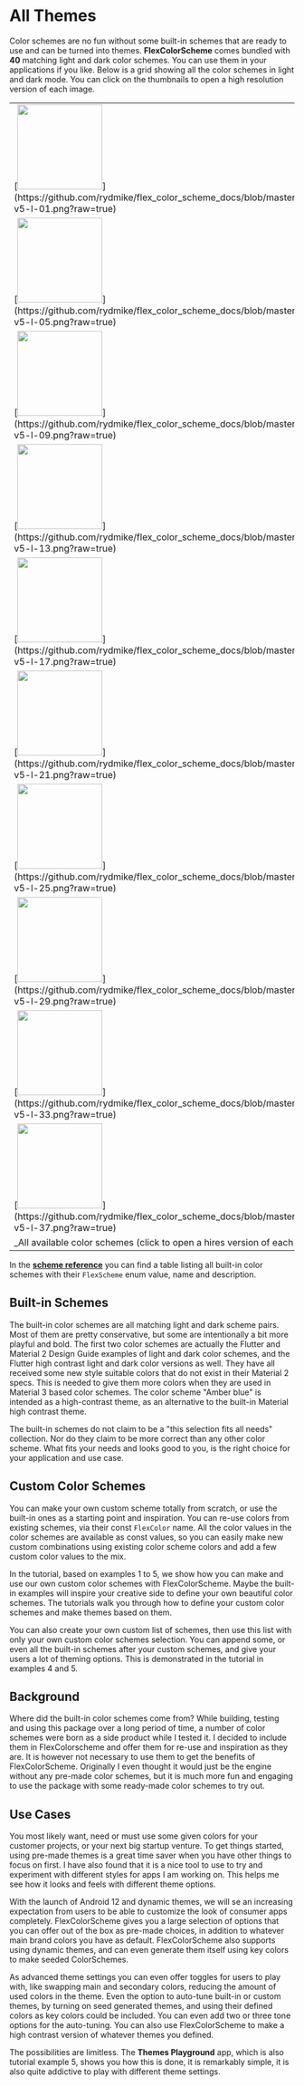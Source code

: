# All Themes

Color schemes are no fun without some built-in schemes that are ready to use and can be turned into themes. **FlexColorScheme** comes bundled with **40** matching light and dark color schemes. You can use them in your applications if you like. Below is a grid showing all the color schemes in light and dark mode. You can click on the thumbnails to open a high resolution version of each image.

<table>
  <tr>
    <td>[<img src="https://github.com/rydmike/flex_color_scheme_docs/blob/master/docs/images/fcs-v5-l-01t.png?raw=true" width="150"/>](https://github.com/rydmike/flex_color_scheme_docs/blob/master/docs/images/fcs-v5-l-01.png?raw=true)</td>
    <td>&nbsp;</td>
    <td>[<img src="https://github.com/rydmike/flex_color_scheme_docs/blob/master/docs/images/fcs-v5-d-01t.png?raw=true" width="150"/>](https://github.com/rydmike/flex_color_scheme_docs/blob/master/docs/images/fcs-v5-d-01.png?raw=true)</td>
    <td>&nbsp;</td>
    <td>[<img src="https://github.com/rydmike/flex_color_scheme_docs/blob/master/docs/images/fcs-v5-l-02t.png?raw=true" width="150"/>](https://github.com/rydmike/flex_color_scheme_docs/blob/master/docs/images/fcs-v5-l-02.png?raw=true)</td>
    <td>&nbsp;</td>
    <td>[<img src="https://github.com/rydmike/flex_color_scheme_docs/blob/master/docs/images/fcs-v5-d-02t.png?raw=true" width="150"/>](https://github.com/rydmike/flex_color_scheme_docs/blob/master/docs/images/fcs-v5-d-02.png?raw=true)</td>
    <td>&nbsp;</td>
    <td>[<img src="https://github.com/rydmike/flex_color_scheme_docs/blob/master/docs/images/fcs-v5-l-03t.png?raw=true" width="150"/>](https://github.com/rydmike/flex_color_scheme_docs/blob/master/docs/images/fcs-v5-l-03.png?raw=true)</td>
    <td>&nbsp;</td>
    <td>[<img src="https://github.com/rydmike/flex_color_scheme_docs/blob/master/docs/images/fcs-v5-d-03t.png?raw=true" width="150"/>](https://github.com/rydmike/flex_color_scheme_docs/blob/master/docs/images/fcs-v5-d-03.png?raw=true)</td>
    <td>&nbsp;</td>
    <td>[<img src="https://github.com/rydmike/flex_color_scheme_docs/blob/master/docs/images/fcs-v5-l-04t.png?raw=true" width="150"/>](https://github.com/rydmike/flex_color_scheme_docs/blob/master/docs/images/fcs-v5-l-04.png?raw=true)</td>
    <td>&nbsp;</td>
    <td>[<img src="https://github.com/rydmike/flex_color_scheme_docs/blob/master/docs/images/fcs-v5-d-04t.png?raw=true" width="150"/>](https://github.com/rydmike/flex_color_scheme_docs/blob/master/docs/images/fcs-v5-d-04.png?raw=true)</td>
  </tr>
  <tr>
    <td>[<img src="https://github.com/rydmike/flex_color_scheme_docs/blob/master/docs/images/fcs-v5-l-05t.png?raw=true" width="150"/>](https://github.com/rydmike/flex_color_scheme_docs/blob/master/docs/images/fcs-v5-l-05.png?raw=true)</td>
    <td>&nbsp;</td>
    <td>[<img src="https://github.com/rydmike/flex_color_scheme_docs/blob/master/docs/images/fcs-v5-d-05t.png?raw=true" width="150"/>](https://github.com/rydmike/flex_color_scheme_docs/blob/master/docs/images/fcs-v5-d-05.png?raw=true)</td>
    <td>&nbsp;</td>
    <td>[<img src="https://github.com/rydmike/flex_color_scheme_docs/blob/master/docs/images/fcs-v5-l-06t.png?raw=true" width="150"/>](https://github.com/rydmike/flex_color_scheme_docs/blob/master/docs/images/fcs-v5-l-06.png?raw=true)</td>
    <td>&nbsp;</td>
    <td>[<img src="https://github.com/rydmike/flex_color_scheme_docs/blob/master/docs/images/fcs-v5-d-06t.png?raw=true" width="150"/>](https://github.com/rydmike/flex_color_scheme_docs/blob/master/docs/images/fcs-v5-d-06.png?raw=true)</td>
    <td>&nbsp;</td>
    <td>[<img src="https://github.com/rydmike/flex_color_scheme_docs/blob/master/docs/images/fcs-v5-l-07t.png?raw=true" width="150"/>](https://github.com/rydmike/flex_color_scheme_docs/blob/master/docs/images/fcs-v5-l-07.png?raw=true)</td>
    <td>&nbsp;</td>
    <td>[<img src="https://github.com/rydmike/flex_color_scheme_docs/blob/master/docs/images/fcs-v5-d-07t.png?raw=true" width="150"/>](https://github.com/rydmike/flex_color_scheme_docs/blob/master/docs/images/fcs-v5-d-07.png?raw=true)</td>
    <td>&nbsp;</td>
    <td>[<img src="https://github.com/rydmike/flex_color_scheme_docs/blob/master/docs/images/fcs-v5-l-08t.png?raw=true" width="150"/>](https://github.com/rydmike/flex_color_scheme_docs/blob/master/docs/images/fcs-v5-l-08.png?raw=true)</td>
    <td>&nbsp;</td>
    <td>[<img src="https://github.com/rydmike/flex_color_scheme_docs/blob/master/docs/images/fcs-v5-d-08t.png?raw=true" width="150"/>](https://github.com/rydmike/flex_color_scheme_docs/blob/master/docs/images/fcs-v5-d-08.png?raw=true)</td>
  </tr>
  <tr>
    <td>[<img src="https://github.com/rydmike/flex_color_scheme_docs/blob/master/docs/images/fcs-v5-l-09t.png?raw=true" width="150"/>](https://github.com/rydmike/flex_color_scheme_docs/blob/master/docs/images/fcs-v5-l-09.png?raw=true)</td>
    <td>&nbsp;</td>
    <td>[<img src="https://github.com/rydmike/flex_color_scheme_docs/blob/master/docs/images/fcs-v5-d-09t.png?raw=true" width="150"/>](https://github.com/rydmike/flex_color_scheme_docs/blob/master/docs/images/fcs-v5-d-09.png?raw=true)</td>
    <td>&nbsp;</td>
    <td>[<img src="https://github.com/rydmike/flex_color_scheme_docs/blob/master/docs/images/fcs-v5-l-10t.png?raw=true" width="150"/>](https://github.com/rydmike/flex_color_scheme_docs/blob/master/docs/images/fcs-v5-l-10.png?raw=true)</td>
    <td>&nbsp;</td>
    <td>[<img src="https://github.com/rydmike/flex_color_scheme_docs/blob/master/docs/images/fcs-v5-d-10t.png?raw=true" width="150"/>](https://github.com/rydmike/flex_color_scheme_docs/blob/master/docs/images/fcs-v5-d-10.png?raw=true)</td>
    <td>&nbsp;</td>
    <td>[<img src="https://github.com/rydmike/flex_color_scheme_docs/blob/master/docs/images/fcs-v5-l-11t.png?raw=true" width="150"/>](https://github.com/rydmike/flex_color_scheme_docs/blob/master/docs/images/fcs-v5-l-11.png?raw=true)</td>
    <td>&nbsp;</td>
    <td>[<img src="https://github.com/rydmike/flex_color_scheme_docs/blob/master/docs/images/fcs-v5-d-11t.png?raw=true" width="150"/>](https://github.com/rydmike/flex_color_scheme_docs/blob/master/docs/images/fcs-v5-d-11.png?raw=true)</td>
    <td>&nbsp;</td>
    <td>[<img src="https://github.com/rydmike/flex_color_scheme_docs/blob/master/docs/images/fcs-v5-l-12t.png?raw=true" width="150"/>](https://github.com/rydmike/flex_color_scheme_docs/blob/master/docs/images/fcs-v5-l-12.png?raw=true)</td>
    <td>&nbsp;</td>
    <td>[<img src="https://github.com/rydmike/flex_color_scheme_docs/blob/master/docs/images/fcs-v5-d-12t.png?raw=true" width="150"/>](https://github.com/rydmike/flex_color_scheme_docs/blob/master/docs/images/fcs-v5-d-12.png?raw=true)</td>
  </tr>
  <tr>
    <td>[<img src="https://github.com/rydmike/flex_color_scheme_docs/blob/master/docs/images/fcs-v5-l-13t.png?raw=true" width="150"/>](https://github.com/rydmike/flex_color_scheme_docs/blob/master/docs/images/fcs-v5-l-13.png?raw=true)</td>
    <td>&nbsp;</td>
    <td>[<img src="https://github.com/rydmike/flex_color_scheme_docs/blob/master/docs/images/fcs-v5-d-13t.png?raw=true" width="150"/>](https://github.com/rydmike/flex_color_scheme_docs/blob/master/docs/images/fcs-v5-d-13.png?raw=true)</td>
    <td>&nbsp;</td>
    <td>[<img src="https://github.com/rydmike/flex_color_scheme_docs/blob/master/docs/images/fcs-v5-l-14t.png?raw=true" width="150"/>](https://github.com/rydmike/flex_color_scheme_docs/blob/master/docs/images/fcs-v5-l-14.png?raw=true)</td>
    <td>&nbsp;</td>
    <td>[<img src="https://github.com/rydmike/flex_color_scheme_docs/blob/master/docs/images/fcs-v5-d-14t.png?raw=true" width="150"/>](https://github.com/rydmike/flex_color_scheme_docs/blob/master/docs/images/fcs-v5-d-14.png?raw=true)</td>
    <td>&nbsp;</td>
    <td>[<img src="https://github.com/rydmike/flex_color_scheme_docs/blob/master/docs/images/fcs-v5-l-15t.png?raw=true" width="150"/>](https://github.com/rydmike/flex_color_scheme_docs/blob/master/docs/images/fcs-v5-l-15.png?raw=true)</td>
    <td>&nbsp;</td>
    <td>[<img src="https://github.com/rydmike/flex_color_scheme_docs/blob/master/docs/images/fcs-v5-d-15t.png?raw=true" width="150"/>](https://github.com/rydmike/flex_color_scheme_docs/blob/master/docs/images/fcs-v5-d-15.png?raw=true)</td>
    <td>&nbsp;</td>
    <td>[<img src="https://github.com/rydmike/flex_color_scheme_docs/blob/master/docs/images/fcs-v5-l-16t.png?raw=true" width="150"/>](https://github.com/rydmike/flex_color_scheme_docs/blob/master/docs/images/fcs-v5-l-16.png?raw=true)</td>
    <td>&nbsp;</td>
    <td>[<img src="https://github.com/rydmike/flex_color_scheme_docs/blob/master/docs/images/fcs-v5-d-16t.png?raw=true" width="150"/>](https://github.com/rydmike/flex_color_scheme_docs/blob/master/docs/images/fcs-v5-d-16.png?raw=true)</td>
  </tr>
  <tr>
    <td>[<img src="https://github.com/rydmike/flex_color_scheme_docs/blob/master/docs/images/fcs-v5-l-17t.png?raw=true" width="150"/>](https://github.com/rydmike/flex_color_scheme_docs/blob/master/docs/images/fcs-v5-l-17.png?raw=true)</td>
    <td>&nbsp;</td>
    <td>[<img src="https://github.com/rydmike/flex_color_scheme_docs/blob/master/docs/images/fcs-v5-d-17t.png?raw=true" width="150"/>](https://github.com/rydmike/flex_color_scheme_docs/blob/master/docs/images/fcs-v5-d-17.png?raw=true)</td>
    <td>&nbsp;</td>
    <td>[<img src="https://github.com/rydmike/flex_color_scheme_docs/blob/master/docs/images/fcs-v5-l-18t.png?raw=true" width="150"/>](https://github.com/rydmike/flex_color_scheme_docs/blob/master/docs/images/fcs-v5-l-18.png?raw=true)</td>
    <td>&nbsp;</td>
    <td>[<img src="https://github.com/rydmike/flex_color_scheme_docs/blob/master/docs/images/fcs-v5-d-18t.png?raw=true" width="150"/>](https://github.com/rydmike/flex_color_scheme_docs/blob/master/docs/images/fcs-v5-d-18.png?raw=true)</td>
    <td>&nbsp;</td>
    <td>[<img src="https://github.com/rydmike/flex_color_scheme_docs/blob/master/docs/images/fcs-v5-l-19t.png?raw=true" width="150"/>](https://github.com/rydmike/flex_color_scheme_docs/blob/master/docs/images/fcs-v5-l-19.png?raw=true)</td>
    <td>&nbsp;</td>
    <td>[<img src="https://github.com/rydmike/flex_color_scheme_docs/blob/master/docs/images/fcs-v5-d-19t.png?raw=true" width="150"/>](https://github.com/rydmike/flex_color_scheme_docs/blob/master/docs/images/fcs-v5-d-19.png?raw=true)</td>
    <td>&nbsp;</td>
    <td>[<img src="https://github.com/rydmike/flex_color_scheme_docs/blob/master/docs/images/fcs-v5-l-20t.png?raw=true" width="150"/>](https://github.com/rydmike/flex_color_scheme_docs/blob/master/docs/images/fcs-v5-l-20.png?raw=true)</td>
    <td>&nbsp;</td>
    <td>[<img src="https://github.com/rydmike/flex_color_scheme_docs/blob/master/docs/images/fcs-v5-d-20t.png?raw=true" width="150"/>](https://github.com/rydmike/flex_color_scheme_docs/blob/master/docs/images/fcs-v5-d-20.png?raw=true)</td>
  </tr>
  <tr>
    <td>[<img src="https://github.com/rydmike/flex_color_scheme_docs/blob/master/docs/images/fcs-v5-l-21t.png?raw=true" width="150"/>](https://github.com/rydmike/flex_color_scheme_docs/blob/master/docs/images/fcs-v5-l-21.png?raw=true)</td>
    <td>&nbsp;</td>
    <td>[<img src="https://github.com/rydmike/flex_color_scheme_docs/blob/master/docs/images/fcs-v5-d-21t.png?raw=true" width="150"/>](https://github.com/rydmike/flex_color_scheme_docs/blob/master/docs/images/fcs-v5-d-21.png?raw=true)</td>
    <td>&nbsp;</td>
    <td>[<img src="https://github.com/rydmike/flex_color_scheme_docs/blob/master/docs/images/fcs-v5-l-22t.png?raw=true" width="150"/>](https://github.com/rydmike/flex_color_scheme_docs/blob/master/docs/images/fcs-v5-l-22.png?raw=true)</td>
    <td>&nbsp;</td>
    <td>[<img src="https://github.com/rydmike/flex_color_scheme_docs/blob/master/docs/images/fcs-v5-d-22t.png?raw=true" width="150"/>](https://github.com/rydmike/flex_color_scheme_docs/blob/master/docs/images/fcs-v5-d-22.png?raw=true)</td>
    <td>&nbsp;</td>
    <td>[<img src="https://github.com/rydmike/flex_color_scheme_docs/blob/master/docs/images/fcs-v5-l-23t.png?raw=true" width="150"/>](https://github.com/rydmike/flex_color_scheme_docs/blob/master/docs/images/fcs-v5-l-23.png?raw=true)</td>
    <td>&nbsp;</td>
    <td>[<img src="https://github.com/rydmike/flex_color_scheme_docs/blob/master/docs/images/fcs-v5-d-23t.png?raw=true" width="150"/>](https://github.com/rydmike/flex_color_scheme_docs/blob/master/docs/images/fcs-v5-d-23.png?raw=true)</td>
    <td>&nbsp;</td>
    <td>[<img src="https://github.com/rydmike/flex_color_scheme_docs/blob/master/docs/images/fcs-v5-l-24t.png?raw=true" width="150"/>](https://github.com/rydmike/flex_color_scheme_docs/blob/master/docs/images/fcs-v5-l-24.png?raw=true)</td>
    <td>&nbsp;</td>
    <td>[<img src="https://github.com/rydmike/flex_color_scheme_docs/blob/master/docs/images/fcs-v5-d-24t.png?raw=true" width="150"/>](https://github.com/rydmike/flex_color_scheme_docs/blob/master/docs/images/fcs-v5-d-24.png?raw=true)</td>
  </tr>
  <tr>
    <td>[<img src="https://github.com/rydmike/flex_color_scheme_docs/blob/master/docs/images/fcs-v5-l-25t.png?raw=true" width="150"/>](https://github.com/rydmike/flex_color_scheme_docs/blob/master/docs/images/fcs-v5-l-25.png?raw=true)</td>
    <td>&nbsp;</td>
    <td>[<img src="https://github.com/rydmike/flex_color_scheme_docs/blob/master/docs/images/fcs-v5-d-25t.png?raw=true" width="150"/>](https://github.com/rydmike/flex_color_scheme_docs/blob/master/docs/images/fcs-v5-d-25.png?raw=true)</td>
    <td>&nbsp;</td>
    <td>[<img src="https://github.com/rydmike/flex_color_scheme_docs/blob/master/docs/images/fcs-v5-l-26t.png?raw=true" width="150"/>](https://github.com/rydmike/flex_color_scheme_docs/blob/master/docs/images/fcs-v5-l-26.png?raw=true)</td>
    <td>&nbsp;</td>
    <td>[<img src="https://github.com/rydmike/flex_color_scheme_docs/blob/master/docs/images/fcs-v5-d-26t.png?raw=true" width="150"/>](https://github.com/rydmike/flex_color_scheme_docs/blob/master/docs/images/fcs-v5-d-26.png?raw=true)</td>
    <td>&nbsp;</td>
    <td>[<img src="https://github.com/rydmike/flex_color_scheme_docs/blob/master/docs/images/fcs-v5-l-27t.png?raw=true" width="150"/>](https://github.com/rydmike/flex_color_scheme_docs/blob/master/docs/images/fcs-v5-l-27.png?raw=true)</td>
    <td>&nbsp;</td>
    <td>[<img src="https://github.com/rydmike/flex_color_scheme_docs/blob/master/docs/images/fcs-v5-d-27t.png?raw=true" width="150"/>](https://github.com/rydmike/flex_color_scheme_docs/blob/master/docs/images/fcs-v5-d-27.png?raw=true)</td>
    <td>&nbsp;</td>
    <td>[<img src="https://github.com/rydmike/flex_color_scheme_docs/blob/master/docs/images/fcs-v5-l-28t.png?raw=true" width="150"/>](https://github.com/rydmike/flex_color_scheme_docs/blob/master/docs/images/fcs-v5-l-28.png?raw=true)</td>
    <td>&nbsp;</td>
    <td>[<img src="https://github.com/rydmike/flex_color_scheme_docs/blob/master/docs/images/fcs-v5-d-28t.png?raw=true" width="150"/>](https://github.com/rydmike/flex_color_scheme_docs/blob/master/docs/images/fcs-v5-d-28.png?raw=true)</td>
  </tr>
  <tr>
    <td>[<img src="https://github.com/rydmike/flex_color_scheme_docs/blob/master/docs/images/fcs-v5-l-29t.png?raw=true" width="150"/>](https://github.com/rydmike/flex_color_scheme_docs/blob/master/docs/images/fcs-v5-l-29.png?raw=true)</td>
    <td>&nbsp;</td>
    <td>[<img src="https://github.com/rydmike/flex_color_scheme_docs/blob/master/docs/images/fcs-v5-d-29t.png?raw=true" width="150"/>](https://github.com/rydmike/flex_color_scheme_docs/blob/master/docs/images/fcs-v5-d-29.png?raw=true)</td>
    <td>&nbsp;</td>
    <td>[<img src="https://github.com/rydmike/flex_color_scheme_docs/blob/master/docs/images/fcs-v5-l-30t.png?raw=true" width="150"/>](https://github.com/rydmike/flex_color_scheme_docs/blob/master/docs/images/fcs-v5-l-30.png?raw=true)</td>
    <td>&nbsp;</td>
    <td>[<img src="https://github.com/rydmike/flex_color_scheme_docs/blob/master/docs/images/fcs-v5-d-30t.png?raw=true" width="150"/>](https://github.com/rydmike/flex_color_scheme_docs/blob/master/docs/images/fcs-v5-d-30.png?raw=true)</td>
    <td>&nbsp;</td>
    <td>[<img src="https://github.com/rydmike/flex_color_scheme_docs/blob/master/docs/images/fcs-v5-l-31t.png?raw=true" width="150"/>](https://github.com/rydmike/flex_color_scheme_docs/blob/master/docs/images/fcs-v5-l-31.png?raw=true)</td>
    <td>&nbsp;</td>
    <td>[<img src="https://github.com/rydmike/flex_color_scheme_docs/blob/master/docs/images/fcs-v5-d-31t.png?raw=true" width="150"/>](https://github.com/rydmike/flex_color_scheme_docs/blob/master/docs/images/fcs-v5-d-31.png?raw=true)</td>
    <td>&nbsp;</td>
    <td>[<img src="https://github.com/rydmike/flex_color_scheme_docs/blob/master/docs/images/fcs-v5-l-32t.png?raw=true" width="150"/>](https://github.com/rydmike/flex_color_scheme_docs/blob/master/docs/images/fcs-v5-l-32.png?raw=true)</td>
    <td>&nbsp;</td>
    <td>[<img src="https://github.com/rydmike/flex_color_scheme_docs/blob/master/docs/images/fcs-v5-d-32t.png?raw=true" width="150"/>](https://github.com/rydmike/flex_color_scheme_docs/blob/master/docs/images/fcs-v5-d-32.png?raw=true)</td>
  </tr>
  <tr>
    <td>[<img src="https://github.com/rydmike/flex_color_scheme_docs/blob/master/docs/images/fcs-v5-l-33t.png?raw=true" width="150"/>](https://github.com/rydmike/flex_color_scheme_docs/blob/master/docs/images/fcs-v5-l-33.png?raw=true)</td>
    <td>&nbsp;</td>
    <td>[<img src="https://github.com/rydmike/flex_color_scheme_docs/blob/master/docs/images/fcs-v5-d-33t.png?raw=true" width="150"/>](https://github.com/rydmike/flex_color_scheme_docs/blob/master/docs/images/fcs-v5-d-33.png?raw=true)</td>
    <td>&nbsp;</td>
    <td>[<img src="https://github.com/rydmike/flex_color_scheme_docs/blob/master/docs/images/fcs-v5-l-34t.png?raw=true" width="150"/>](https://github.com/rydmike/flex_color_scheme_docs/blob/master/docs/images/fcs-v5-l-34.png?raw=true)</td>
    <td>&nbsp;</td>
    <td>[<img src="https://github.com/rydmike/flex_color_scheme_docs/blob/master/docs/images/fcs-v5-d-34t.png?raw=true" width="150"/>](https://github.com/rydmike/flex_color_scheme_docs/blob/master/docs/images/fcs-v5-d-34.png?raw=true)</td>
    <td>&nbsp;</td>
    <td>[<img src="https://github.com/rydmike/flex_color_scheme_docs/blob/master/docs/images/fcs-v5-l-35t.png?raw=true" width="150"/>](https://github.com/rydmike/flex_color_scheme_docs/blob/master/docs/images/fcs-v5-l-35.png?raw=true)</td>
    <td>&nbsp;</td>
    <td>[<img src="https://github.com/rydmike/flex_color_scheme_docs/blob/master/docs/images/fcs-v5-d-35t.png?raw=true" width="150"/>](https://github.com/rydmike/flex_color_scheme_docs/blob/master/docs/images/fcs-v5-d-35.png?raw=true)</td>
    <td>&nbsp;</td>
    <td>[<img src="https://github.com/rydmike/flex_color_scheme_docs/blob/master/docs/images/fcs-v5-l-36t.png?raw=true" width="150"/>](https://github.com/rydmike/flex_color_scheme_docs/blob/master/docs/images/fcs-v5-l-36.png?raw=true)</td>
    <td>&nbsp;</td>
    <td>[<img src="https://github.com/rydmike/flex_color_scheme_docs/blob/master/docs/images/fcs-v5-d-36t.png?raw=true" width="150"/>](https://github.com/rydmike/flex_color_scheme_docs/blob/master/docs/images/fcs-v5-d-36.png?raw=true)</td>
  </tr>
  <tr>
    <td>[<img src="https://github.com/rydmike/flex_color_scheme_docs/blob/master/docs/images/fcs-v5-l-37t.png?raw=true" width="150"/>](https://github.com/rydmike/flex_color_scheme_docs/blob/master/docs/images/fcs-v5-l-37.png?raw=true)</td>
    <td>&nbsp;</td>
    <td>[<img src="https://github.com/rydmike/flex_color_scheme_docs/blob/master/docs/images/fcs-v5-d-37t.png?raw=true" width="150"/>](https://github.com/rydmike/flex_color_scheme_docs/blob/master/docs/images/fcs-v5-d-37.png?raw=true)</td>
    <td>&nbsp;</td>
    <td>[<img src="https://github.com/rydmike/flex_color_scheme_docs/blob/master/docs/images/fcs-v5-l-38t.png?raw=true" width="150"/>](https://github.com/rydmike/flex_color_scheme_docs/blob/master/docs/images/fcs-v5-l-38.png?raw=true)</td>
    <td>&nbsp;</td>
    <td>[<img src="https://github.com/rydmike/flex_color_scheme_docs/blob/master/docs/images/fcs-v5-d-38t.png?raw=true" width="150"/>](https://github.com/rydmike/flex_color_scheme_docs/blob/master/docs/images/fcs-v5-d-38.png?raw=true)</td>
    <td>&nbsp;</td>
    <td>[<img src="https://github.com/rydmike/flex_color_scheme_docs/blob/master/docs/images/fcs-v5-l-39t.png?raw=true" width="150"/>](https://github.com/rydmike/flex_color_scheme_docs/blob/master/docs/images/fcs-v5-l-39.png?raw=true)</td>
    <td>&nbsp;</td>
    <td>[<img src="https://github.com/rydmike/flex_color_scheme_docs/blob/master/docs/images/fcs-v5-d-39t.png?raw=true" width="150"/>](https://github.com/rydmike/flex_color_scheme_docs/blob/master/docs/images/fcs-v5-d-39.png?raw=true)</td>
    <td>&nbsp;</td>
    <td>[<img src="https://github.com/rydmike/flex_color_scheme_docs/blob/master/docs/images/fcs-v5-l-40t.png?raw=true" width="150"/>](https://github.com/rydmike/flex_color_scheme_docs/blob/master/docs/images/fcs-v5-l-40.png?raw=true)</td>
    <td>&nbsp;</td>
    <td>[<img src="https://github.com/rydmike/flex_color_scheme_docs/blob/master/docs/images/fcs-v5-d-40t.png?raw=true" width="150"/>](https://github.com/rydmike/flex_color_scheme_docs/blob/master/docs/images/fcs-v5-d-40.png?raw=true)</td>
  </tr>
  <tr>
    <td colspan="15">_All available color schemes (click to open a hires version of each image)_</td>
  </tr>
</table>

In the [**scheme reference**](/scheme_reference) you can find a table listing all built-in color schemes with their `FlexScheme` enum value, name and description.

## Built-in Schemes

The built-in color schemes are all matching light and dark scheme pairs. Most of them are pretty conservative, but some are intentionally a bit more playful and bold. The first two color schemes are actually the Flutter and Material 2 Design Guide examples of light and dark color schemes, and the Flutter high contrast light and dark color versions as well. They have all received some new style suitable colors that do not exist in their Material 2 specs. This is needed to give them more colors when they are used in Material 3 based color schemes. The color scheme "Amber blue" is intended as a high-contrast theme, as an alternative to the built-in Material high contrast theme.

The built-in schemes do not claim to be a "this selection fits all needs" collection. Nor do they claim to be more correct than any other color scheme. What fits your needs and looks good to you, is the right choice for your application and use case.

## Custom Color Schemes

You can make your own custom scheme totally from scratch, or use the built-in ones as a starting point and inspiration. You can re-use colors from existing schemes, via their const `FlexColor` name. All the color values in the color schemes are available as const values, so you can easily make new custom combinations using existing color scheme colors and add a few custom color values to the mix.

In the tutorial, based on examples 1 to 5, we show how you can make and use our own custom color schemes with FlexColorScheme. Maybe the built-in examples will inspire your creative side to define your own beautiful color schemes. The tutorials walk you through how to define your custom color schemes and make themes based on them.

You can also create your own custom list of schemes, then use this list with only your own custom color schemes selection. You can append some, or even all the built-in schemes after your custom schemes, and give your users a lot of theming options. This is demonstrated in the tutorial in examples 4 and 5.

## Background

Where did the built-in color schemes come from? While building, testing and using this package over a long period of time, a number of color schemes were born as a side product while I tested it. I decided to include them in FlexColorscheme and offer them for re-use and inspiration as they are. It is however not necessary to use them to get the benefits of FlexColorScheme. Originally I even thought it would just be the engine without any pre-made color schemes, but it is much more fun and engaging to use the package with some ready-made color schemes to try out.

## Use Cases

You most likely want, need or must use some given colors for your customer projects, or your next big startup venture. To get things started, using pre-made themes is a great time saver when you have other things to focus on first. I have also found that it is a nice tool to use to try and experiment with different styles for apps I am working on. This helps me see how it looks and feels with different theme options.

With the launch of Android 12 and dynamic themes, we will se an increasing expectation from users to be able to customize the look of consumer apps completely. FlexColorScheme gives you a large selection of options that you can offer out of the box as pre-made choices, in addition to whatever main brand colors you have as default. FlexColorScheme also supports using dynamic themes, and can even generate them itself using key colors to make seeded ColorSchemes.

As advanced theme settings you can even offer toggles for users to play with, like
swapping main and secondary colors, reducing the amount of used colors in the theme. Even the option to auto-tune built-in or custom themes, by turning on seed generated themes, and using their defined colors as key colors could be included. You can even add two or three tone options for the auto-tuning. You can also use FlexColorScheme to make a high contrast version of whatever themes you defined.

The possibilities are limitless. The **Themes Playground** app, which is also tutorial example 5, shows you how this is done, it is remarkably simple, it is also quite addictive to play with different theme settings.
